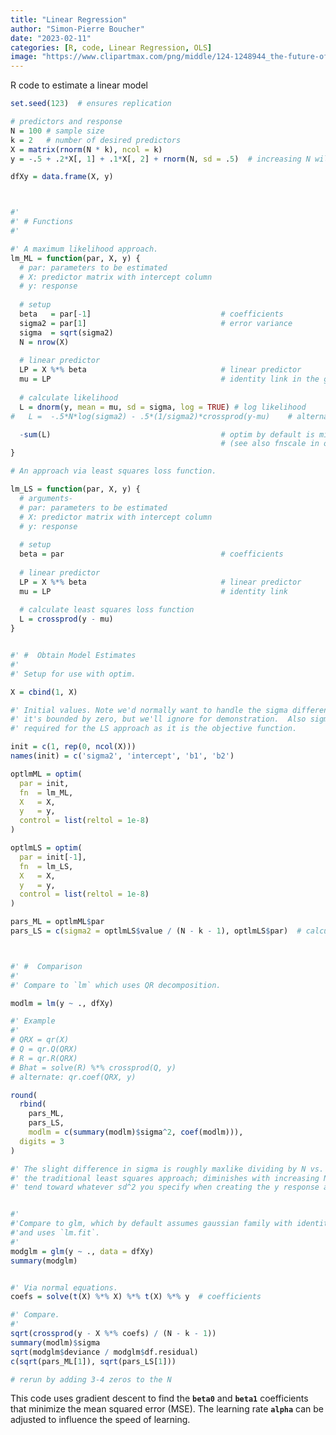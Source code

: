 ```yaml
---
title: "Linear Regression"
author: "Simon-Pierre Boucher"
date: "2023-02-11"
categories: [R, code, Linear Regression, OLS]
image: "https://www.clipartmax.com/png/middle/124-1248944_the-future-of-ai-artificial-intelligence-logo.png"
---
```


R code to estimate a linear model

```r
set.seed(123)  # ensures replication

# predictors and response
N = 100 # sample size
k = 2   # number of desired predictors
X = matrix(rnorm(N * k), ncol = k)  
y = -.5 + .2*X[, 1] + .1*X[, 2] + rnorm(N, sd = .5)  # increasing N will get estimated values closer to these

dfXy = data.frame(X, y)



#'
#' # Functions 
#'

#' A maximum likelihood approach.
lm_ML = function(par, X, y) {
  # par: parameters to be estimated
  # X: predictor matrix with intercept column
  # y: response
  
  # setup
  beta   = par[-1]                             # coefficients
  sigma2 = par[1]                              # error variance
  sigma  = sqrt(sigma2)
  N = nrow(X)
  
  # linear predictor
  LP = X %*% beta                              # linear predictor
  mu = LP                                      # identity link in the glm sense
  
  # calculate likelihood
  L = dnorm(y, mean = mu, sd = sigma, log = TRUE) # log likelihood
#   L =  -.5*N*log(sigma2) - .5*(1/sigma2)*crossprod(y-mu)    # alternate log likelihood form

  -sum(L)                                      # optim by default is minimization, and we want to maximize the likelihood 
                                               # (see also fnscale in optim.control)
}

# An approach via least squares loss function.

lm_LS = function(par, X, y) {
  # arguments- 
  # par: parameters to be estimated
  # X: predictor matrix with intercept column
  # y: response
  
  # setup
  beta = par                                   # coefficients
  
  # linear predictor
  LP = X %*% beta                              # linear predictor
  mu = LP                                      # identity link
  
  # calculate least squares loss function
  L = crossprod(y - mu)
}


#' #  Obtain Model Estimates
#'
#' Setup for use with optim.

X = cbind(1, X)

#' Initial values. Note we'd normally want to handle the sigma differently as
#' it's bounded by zero, but we'll ignore for demonstration.  Also sigma2 is not
#' required for the LS approach as it is the objective function.

init = c(1, rep(0, ncol(X)))
names(init) = c('sigma2', 'intercept', 'b1', 'b2')

optlmML = optim(
  par = init,
  fn  = lm_ML,
  X   = X,
  y   = y,
  control = list(reltol = 1e-8)
)

optlmLS = optim(
  par = init[-1],
  fn  = lm_LS,
  X   = X,
  y   = y,
  control = list(reltol = 1e-8)
)

pars_ML = optlmML$par
pars_LS = c(sigma2 = optlmLS$value / (N - k - 1), optlmLS$par)  # calculate sigma2 and add



#' #  Comparison
#' 
#' Compare to `lm` which uses QR decomposition.

modlm = lm(y ~ ., dfXy)

#' Example
#' 
# QRX = qr(X)
# Q = qr.Q(QRX)
# R = qr.R(QRX)
# Bhat = solve(R) %*% crossprod(Q, y)
# alternate: qr.coef(QRX, y)

round(
  rbind(
    pars_ML,
    pars_LS,
    modlm = c(summary(modlm)$sigma^2, coef(modlm))), 
  digits = 3
)

#' The slight difference in sigma is roughly maxlike dividing by N vs. N-k-1 in
#' the traditional least squares approach; diminishes with increasing N as both
#' tend toward whatever sd^2 you specify when creating the y response above.


#'
#'Compare to glm, which by default assumes gaussian family with identity link
#'and uses `lm.fit`.
#'
modglm = glm(y ~ ., data = dfXy)
summary(modglm)


#' Via normal equations.
coefs = solve(t(X) %*% X) %*% t(X) %*% y  # coefficients

#' Compare.
#' 
sqrt(crossprod(y - X %*% coefs) / (N - k - 1))
summary(modlm)$sigma
sqrt(modglm$deviance / modglm$df.residual) 
c(sqrt(pars_ML[1]), sqrt(pars_LS[1]))

# rerun by adding 3-4 zeros to the N


```

This code uses gradient descent to find the **`beta0`** and **`beta1`** coefficients that minimize the mean squared error (MSE). The learning rate **`alpha`** can be adjusted to influence the speed of learning.
